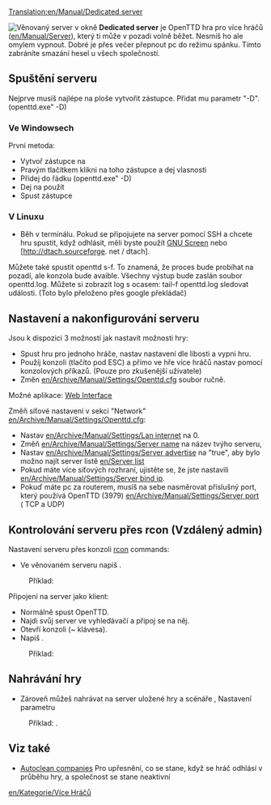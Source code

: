 [[Translation:en/Manual/Dedicated server]]

[[File:en/Manual/Dedicated server.png|right|frame|Věnovaný server v okně]] '''Dedicated server''' je OpenTTD hra pro více hráčů ([[en/Manual/Server]]), 
který ti může v pozadi volně běžet. 
Nesmíš ho ale omylem vypnout. 
Dobré je přes večer přepnout pc do režimu spánku. 
Tímto zabráníte smazání hesel u všech společností.

==Spuštění serveru==
Nejprve musíš najlépe na ploše vytvořit zástupce. 
Přidat mu parametr "-D". (openttd.exe" -D)

===Ve Windowsech===
První metoda:
*Vytvoř zástupce na {{en/C|openttd.exe|}}
*Pravým tlačítkem klikni na toho zástupce a dej vlasnosti
*Přidej {{en/-D|}} do řádku (openttd.exe" -D)
*Dej na použít
*Spust zástupce

===V Linuxu===
* Běh {{en/C| OpenTTD-D |}} v terminálu. Pokud se připojujete na server pomocí SSH a chcete hru spustit, když odhlásit, měli byste použít [http://www.gnu.org/software/screen/ GNU Screen] nebo [http://dtach.sourceforge. net / dtach].

Můžete také spustit openttd s-f. To znamená, že proces bude probíhat na pozadí, ale konzola bude avaible. Všechny výstup bude zaslán soubor openttd.log. Můžete si zobrazit log s ocasem: tail-f openttd.log sledovat události. (Toto bylo přeloženo přes google překládač)

==Nastavení a nakonfigurování serveru==
Jsou k dispozici 3 možností jak nastavit možnosti hry:
*Spust hru pro jednoho hráče, nastav nastavení dle libosti a vypni hru.
*Použíj konzoli (tlačíto pod ESC) a přímo ve hře více hráčů nastav pomocí konzolových příkazů. (Pouze pro zkušenější uživatele)
*Změn [[en/Archive/Manual/Settings/Openttd.cfg]] soubor ručně.
Možné aplikace: [http://www.tt-forums.net/viewtopic.php?f=29&t=33967 Web Interface]


Změň síťové nastavení v sekci "Network" [[en/Archive/Manual/Settings/Openttd.cfg]]:
*Nastav [[en/Archive/Manual/Settings/Lan internet]] na 0.
*Změň [[en/Archive/Manual/Settings/Server name]] na název tvýho serveru, 
*Nastav [[en/Archive/Manual/Settings/Server advertise]] na "true", aby bylo možno najít server listě [[en/Server list]]
*Pokud máte více síťových rozhraní, ujistěte se, že jste nastavili [[en/Archive/Manual/Settings/Server bind ip]].
*Pokuď máte pc za routerem, musíš na sebe nasměrovat přislušný port, který používá OpenTTD (3979) [[en/Archive/Manual/Settings/Server port]] ( TCP a UDP)

==Kontrolování serveru přes rcon (Vzdálený admin)==
Nastavení serveru přes konzoli [[en/Manual/Console#server-commands|rcon]] commands:
*Ve věnovaném serveru napiš {{en/C|rcon_pw <password>|}}. 
:Příklad: {{en/C|rcon_pw 12345|}}


Připojení na server jako klient:
*Normálně spust OpenTTD.
*Najdi svůj server ve vyhledávačí a připoj se na něj.
*Otevří konzoli (~ klávesa).
*Napiš {{en/C|rcon <password> "<command>"|}}. 
:Příklad: {{en/C|rcon 12345 "kick 5"|}}

==Nahrávání hry==
*Zároveň můžeš nahrávat na server uložené hry a scénáře {{en/C|-g "<názevsouboru>"|}}, Nastavení parametru
:Příklad: {{en/C|openttd.exe -D -g "scenario/echo.scn"|}}.

==Viz také==
*[[en/Archive/Manual/Settings/Autoclean companies|Autoclean companies]]   Pro upřesnění, co se stane, když se hráč odhlásí v průběhu hry, a společnost se stane neaktivní

[[en/Kategorie/Více Hráčů]]